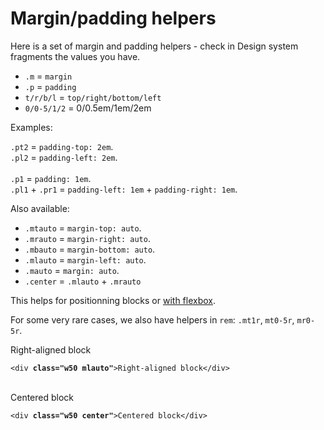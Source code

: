 
<Meta title="CSS / Front-End helpers / Margin - Padding" />

# Margin/padding helpers

Here is a set of margin and padding helpers - check in Design system fragments the values you have.

- <code>.m</code> = <code>margin</code>
- <code>.p</code> = <code>padding</code>
- <code>t/r/b/l</code> = <code>top/right/bottom/left</code>
- <code>0/0-5/1/2</code> = 0/0.5em/1em/2em

Examples:

<div class="flex flex-spacebetween mb1 onmobile-flex-column">
  <div class="w49 onmobile-mb1">
    <div class="pt2 bg-pm-blue-light">
      <code>.pt2</code> = <code>padding-top: 2em</code>.
    </div>
  </div>
  <div class="w49 onmobile-mb1">
    <div class="pl2 bg-pm-blue-light">
      <code>.pl2</code> = <code>padding-left: 2em</code>.
    </div>
  </div>
</div>
<br />
<div class="flex flex-spacebetween mb2 onmobile-flex-column">
  <div class="w49 onmobile-mb1">
    <div class="p1 bg-pm-blue-light">
      <code>.p1</code> = <code>padding: 1em</code>.
    </div>
  </div>
  <div class="w49 onmobile-mb1">
    <div class="pl1 pr1 bg-pm-blue-light">
      <code>.pl1</code> + <code>.pr1</code>  = <code>padding-left: 1em</code> + <code>padding-right: 1em</code>.
    </div>
  </div>
</div>

Also available:

<ul>
  <li><code>.mtauto</code> = <code>margin-top: auto</code>.</li>
  <li><code>.mrauto</code> = <code>margin-right: auto</code>.</li>
  <li><code>.mbauto</code> = <code>margin-bottom: auto</code>.</li>
  <li><code>.mlauto</code> = <code>margin-left: auto</code>.</li>
  <li><code>.mauto</code> = <code>margin: auto</code>.</li>
  <li><code>.center</code> = <code>.mlauto</code> + <code>.mrauto</code></li>
</ul>

This helps for positionning blocks or [with flexbox](?path=/docs/front-end-helpers-flexbox--page).

For some very rare cases, we also have helpers in <code>rem</code>: <code>.mt1r</code>, <code>mt0-5r</code>, <code>mr0-5r</code>.

<div class="flex flex-spacebetween mb2 onmobile-flex-column">
  <div class="w49 flex-self-vcenter">
    <div class="bordered-container color-global-light">
     <div class="w50 mlauto bg-pm-blue-light p1">Right-aligned block</div>
    </div>
  </div>
  <div class="w49">
    <pre class=" language-markup prismjs"><code>&lt;div <strong>class="w50 mlauto"</strong>&gt;Right-aligned block&lt;/div&gt;
</code></pre>
  </div>
</div>
<br />
<div class="flex flex-spacebetween mb2 onmobile-flex-column">
  <div class="w49 flex-self-vcenter">
    <div class="bordered-container color-global-light">
     <div class="w50 center bg-pm-blue-light p1">Centered block</div>
    </div>
  </div>
  <div class="w49">
    <pre class=" language-markup prismjs"><code>&lt;div <strong>class="w50 center"</strong>&gt;Centered block&lt;/div&gt;
</code></pre>
  </div>
</div>
